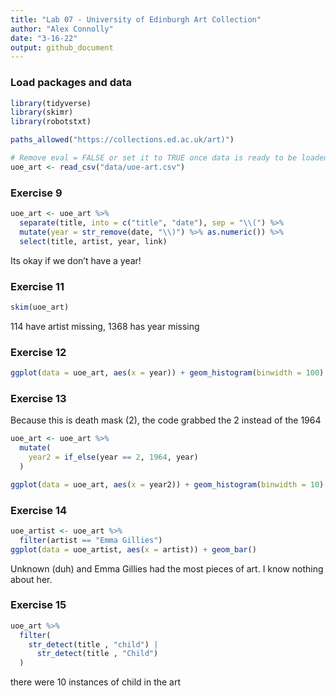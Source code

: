 ```yaml
---
title: "Lab 07 - University of Edinburgh Art Collection"
author: "Alex Connolly"
date: "3-16-22"
output: github_document
---
```


### Load packages and data

```r
library(tidyverse) 
library(skimr)
library(robotstxt)
```

```r
paths_allowed("https://collections.ed.ac.uk/art)")
```


```r
# Remove eval = FALSE or set it to TRUE once data is ready to be loaded
uoe_art <- read_csv("data/uoe-art.csv")
```


### Exercise 9

```r
uoe_art <- uoe_art %>%
  separate(title, into = c("title", "date"), sep = "\\(") %>%
  mutate(year = str_remove(date, "\\)") %>% as.numeric()) %>%
  select(title, artist, year, link)
```

Its okay if we don't have a year!


### Exercise 11

```r
skim(uoe_art)
```

114 have artist missing, 1368 has year missing

### Exercise 12

```r

ggplot(data = uoe_art, aes(x = year)) + geom_histogram(binwidth = 100)

```


### Exercise 13

Because this is death mask (2), the code grabbed the 2 instead of the 1964

```r
uoe_art <- uoe_art %>%
  mutate(
    year2 = if_else(year == 2, 1964, year)
  )
```

```r

ggplot(data = uoe_art, aes(x = year2)) + geom_histogram(binwidth = 10)

```

### Exercise 14

```r
uoe_artist <- uoe_art %>%
  filter(artist == "Emma Gillies")
ggplot(data = uoe_artist, aes(x = artist)) + geom_bar()
```
Unknown (duh) and Emma Gillies had the most pieces of art. I know nothing about her.

### Exercise 15


```r
uoe_art %>% 
  filter(
    str_detect(title , "child") |
      str_detect(title , "Child")
  )
```

there were 10 instances of child in the art